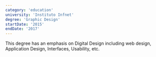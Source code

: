 ```yaml
---
category: 'education'
university: 'Instituto Infnet'
degree: 'Graphic Design'
startDate: '2015'
endDate: '2017'
---
```


This degree has an emphasis on Digital Design including web design, Application Design, Interfaces, Usability, etc.
